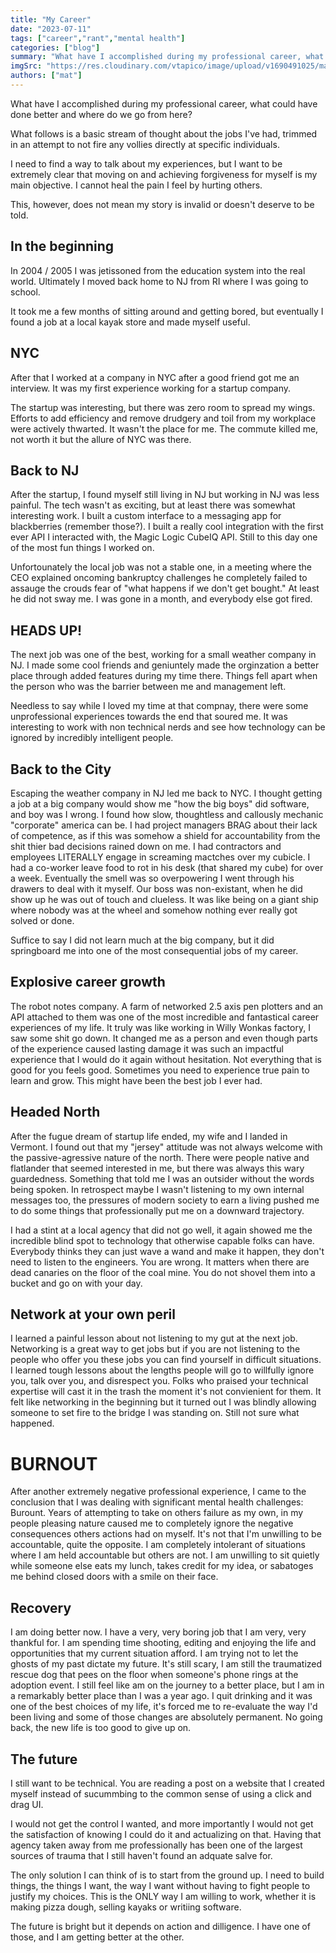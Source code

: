 ---
title: "My Career"
date: "2023-07-11"
tags: ["career","rant","mental health"]
categories: ["blog"]
summary: "What have I accomplished during my professional career, what could have done better and where do we go from here?"
imgSrc: "https://res.cloudinary.com/vtapico/image/upload/v1690491025/matgilbert.com/PXL_20230716_014952503.MP_gvlor5.jpg"
authors: ["mat"]
---

What have I accomplished during my professional career, what could have done better and where do we go from here?

What follows is a basic stream of thought about the jobs I've had, trimmed in an attempt to not fire any vollies directly at specific individuals.

I need to find a way to talk about my experiences, but I want to be extremely clear that moving on and achieving forgiveness for myself is my main objective. I cannot heal the pain I feel by hurting others.

This, however, does not mean my story is invalid or doesn't deserve to be told.

## In the beginning

In 2004 / 2005 I was jetissoned from the education system into the real world. Ultimately I moved back home to NJ from RI where I was going to school.

It took me a few months of sitting around and getting bored, but eventually I found a job at a local kayak store and made myself useful.

## NYC

After that I worked at a company in NYC after a good friend got me an interview. It was my first experience working for a startup company.

The startup was interesting, but there was zero room to spread my wings. Efforts to add efficiency and remove drudgery and toil from my workplace were actively thwarted. It wasn't the place for me. The commute killed me, not worth it but the allure of NYC was there.

## Back to NJ

After the startup, I found myself still living in NJ but working in NJ was less painful. The tech wasn't as exciting, but at least there was somewhat interesting work. I built a custom interface to a messaging app for blackberries (remember those?). I built a really cool integration
with the first ever API I interacted with, the Magic Logic CubeIQ API. Still to this day one of the most fun things I worked on.

Unfortounately the local job was not a stable one, in a meeting where the CEO explained oncoming bankruptcy challenges he completely failed to assauge the crouds fear of "what happens if we don't get bought." At least he did not sway me. I was gone in a month, and everybody else got
fired.

## HEADS UP!

The next job was one of the best, working for a small weather company in NJ. I made some cool friends and geniuntely made the orginzation a better place through added features during my time there. Things fell apart when the person who was the barrier between me and management left.

Needless to say while I loved my time at that compnay, there were some unprofessional experiences towards the end that soured me. It was interesting to work with non technical nerds and see how technology can be ignored by incredibly intelligent people.

## Back to the City

Escaping the weather company in NJ led me back to NYC. I thought getting a job at a big company would show me "how the big boys" did software, and boy was I wrong. I found how slow, thoughtless and callously mechanic "corporate" america can be. I had project managers BRAG about their
lack of competence, as if this was somehow a shield for accountability from the shit thier bad decisions rained down on me. I had contractors and employees LITERALLY engage in screaming mactches over my cubicle. I had a co-worker leave food to rot in his desk (that shared my cube) for over
a week. Eventually the smell was so overpowering I went through his drawers to deal with it myself. Our boss was non-existant, when he did show up he was out of touch and clueless. It was like being on a giant ship where nobody was at the wheel and somehow nothing ever really got solved or done.

Suffice to say I did not learn much at the big company, but it did springboard me into one of the most consequential jobs of my career.

## Explosive career growth

The robot notes company. A farm of networked 2.5 axis pen plotters and an API attached to them was one of the most incredible and fantastical career experiences of my life. It truly was like working in Willy Wonkas factory, I saw some shit go down. It changed me as a person and even though
parts of the experience caused lasting damage it was such an impactful experience that I would do it again without hesitation. Not everything that is good for you feels good. Sometimes you need to experience true pain to learn and grow. This might have been the best job I ever had.

## Headed North

After the fugue dream of startup life ended, my wife and I landed in Vermont. I found out that my "jersey" attitude was not always welcome with the passive-agressive nature of the north. There were people native and flatlander that seemed interested in me, but there was always this
wary guardedness. Something that told me I was an outsider without the words being spoken. In retrospect maybe I wasn't listening to my own internal messages too, the pressures of modern society to earn a living pushed me to do some things that professionally put me on a downward trajectory.

I had a stint at a local agency that did not go well, it again showed me the incredible blind spot to technology that otherwise capable folks can have. Everybody thinks they can just wave a wand and make it happen, they don't need to listen to the engineers. You are wrong. It matters when there are
dead canaries on the floor of the coal mine. You do not shovel them into a bucket and go on with your day.

## Network at your own peril

I learned a painful lesson about not listening to my gut at the next job. Networking is a great way to get jobs but if you are not listening to the people who offer you these jobs you can find yourself in difficult situations. I learned tough lessons about the lengths
people will go to willfully ignore you, talk over you, and disrespect you. Folks who praised your technical expertise will cast it in the trash the moment it's not convienient for them. It felt like networking in the beginning but it turned out I was blindly allowing someone to set fire
to the bridge I was standing on. Still not sure what happened.

# BURNOUT

After another extremely negative professional experience, I came to the conclusion that I was dealing with significant mental health challenges: Burount. Years of attempting to take on others failure as my own, in my people pleasing nature caused me to completely ignore
the negative consequences others actions had on myself. It's not that I'm unwilling to be accountable, quite the opposite. I am completely intolerant of situations where I am held accountable but others are not. I am unwilling to sit quietly while someone else eats my lunch,
takes credit for my idea, or sabatoges me behind closed doors with a smile on their face.

## Recovery

I am doing better now. I have a very, very boring job that I am very, very thankful for. I am spending time shooting, editing and enjoying the life and opportunities that my current situation afford. I am trying not to let the ghosts of my past dictate my future. It's still scary, I am
still the traumatized rescue dog that pees on the floor when someone's phone rings at the adoption event. I still feel like am on the journey to a better place, but I am in a remarkably better place than I was a year ago. I quit drinking and it was one of the best choices of my life, it's
forced me to re-evaluate the way I'd been living and some of those changes are absolutely permanent. No going back, the new life is too good to give up on.

## The future

I still want to be technical. You are reading a post on a website that I created myself instead of sucummbing to the common sense of using a click and drag UI.

I would not get the control I wanted, and more importantly I would not get the satisfaction of knowing I could do it and actualizing on that. Having that agency taken away from me professionally has been one of the largest sources of trauma that I still haven't found an adquate salve for.

The only solution I can think of is to start from the ground up. I need to build things, the things I want, the way I want without having to fight people to justify my choices. This is the ONLY way I am willing to work, whether it is making pizza dough, selling kayaks or writiing software.

The future is bright but it depends on action and dilligence. I have one of those, and I am getting better at the other.